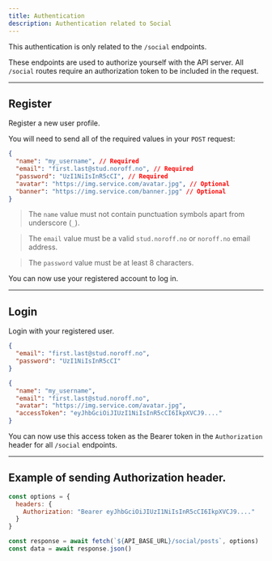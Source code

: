 ```yaml
---
title: Authentication
description: Authentication related to Social
---
```



<Callout variant="info">This authentication is only related to the `/social` endpoints.</Callout>

These endpoints are used to authorize yourself with the API server. All `/social` routes require an authorization token to be included in the request.

<Hr />

## Register

<EndpointDetails method="POST" path="/social/auth/register" />

Register a new user profile.

You will need to send all of the required values in your `POST` request:

```json title="Request"
{
  "name": "my_username", // Required
  "email": "first.last@stud.noroff.no", // Required
  "password": "UzI1NiIsInR5cCI", // Required
  "avatar": "https://img.service.com/avatar.jpg", // Optional
  "banner": "https://img.service.com/banner.jpg" // Optional
}
```

> The `name` value must not contain punctuation symbols apart from underscore (`_`).

> The `email` value must be a valid `stud.noroff.no` or `noroff.no` email address.

> The `password` value must be at least 8 characters.

You can now use your registered account to log in.

<Hr />

## Login

<EndpointDetails method="POST" path="/social/auth/login" />

Login with your registered user.

```json title="Request"
{
  "email": "first.last@stud.noroff.no",
  "password": "UzI1NiIsInR5cCI"
}
```

```json title="Response"
{
  "name": "my_username",
  "email": "first.last@stud.noroff.no",
  "avatar": "https://img.service.com/avatar.jpg",
  "accessToken": "eyJhbGciOiJIUzI1NiIsInR5cCI6IkpXVCJ9...."
}
```

You can now use this access token as the Bearer token in the `Authorization` header for all `/social` endpoints.

<Hr />

## Example of sending Authorization header.

```js title="Example"
const options = {
  headers: {
    Authorization: "Bearer eyJhbGciOiJIUzI1NiIsInR5cCI6IkpXVCJ9...."
  }
}

const response = await fetch(`${API_BASE_URL}/social/posts`, options)
const data = await response.json()
```
